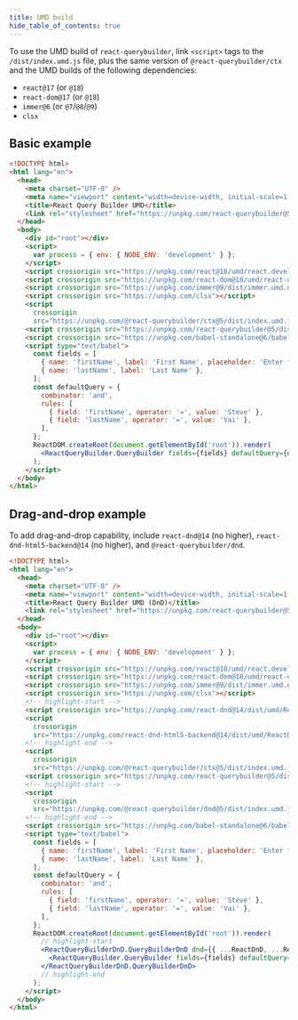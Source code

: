 ```yaml
---
title: UMD build
hide_table_of_contents: true
---
```


To use the UMD build of `react-querybuilder`, link `<script>` tags to the `/dist/index.umd.js` file, plus the same version of `@react-querybuilder/ctx` and the UMD builds of the following dependencies:

- `react@17` (or `@18`)
- `react-dom@17` (or `@18`)
- `immer@6` (or `@7`/`@8`/`@9`)
- `clsx`

## Basic example

```html
<!DOCTYPE html>
<html lang="en">
  <head>
    <meta charset="UTF-8" />
    <meta name="viewport" content="width=device-width, initial-scale=1.0" />
    <title>React Query Builder UMD</title>
    <link rel="stylesheet" href="https://unpkg.com/react-querybuilder@5/dist/query-builder.css" />
  </head>
  <body>
    <div id="root"></div>
    <script>
      var process = { env: { NODE_ENV: 'development' } };
    </script>
    <script crossorigin src="https://unpkg.com/react@18/umd/react.development.js"></script>
    <script crossorigin src="https://unpkg.com/react-dom@18/umd/react-dom.development.js"></script>
    <script crossorigin src="https://unpkg.com/immer@9/dist/immer.umd.development.js"></script>
    <script crossorigin src="https://unpkg.com/clsx"></script>
    <script
      crossorigin
      src="https://unpkg.com/@react-querybuilder/ctx@5/dist/index.umd.js"></script>
    <script crossorigin src="https://unpkg.com/react-querybuilder@5/dist/index.umd.js"></script>
    <script crossorigin src="https://unpkg.com/babel-standalone@6/babel.min.js"></script>
    <script type="text/babel">
      const fields = [
        { name: 'firstName', label: 'First Name', placeholder: 'Enter first name' },
        { name: 'lastName', label: 'Last Name' },
      ];
      const defaultQuery = {
        combinator: 'and',
        rules: [
          { field: 'firstName', operator: '=', value: 'Steve' },
          { field: 'lastName', operator: '=', value: 'Vai' },
        ],
      };
      ReactDOM.createRoot(document.getElementById('root')).render(
        <ReactQueryBuilder.QueryBuilder fields={fields} defaultQuery={defaultQuery} />
      );
    </script>
  </body>
</html>
```

## Drag-and-drop example

To add drag-and-drop capability, include `react-dnd@14` (no higher), `react-dnd-html5-backend@14` (no higher), and `@react-querybuilder/dnd`.

```html
<!DOCTYPE html>
<html lang="en">
  <head>
    <meta charset="UTF-8" />
    <meta name="viewport" content="width=device-width, initial-scale=1.0" />
    <title>React Query Builder UMD (DnD)</title>
    <link rel="stylesheet" href="https://unpkg.com/react-querybuilder@5/dist/query-builder.css" />
  </head>
  <body>
    <div id="root"></div>
    <script>
      var process = { env: { NODE_ENV: 'development' } };
    </script>
    <script crossorigin src="https://unpkg.com/react@18/umd/react.development.js"></script>
    <script crossorigin src="https://unpkg.com/react-dom@18/umd/react-dom.development.js"></script>
    <script crossorigin src="https://unpkg.com/immer@9/dist/immer.umd.development.js"></script>
    <script crossorigin src="https://unpkg.com/clsx"></script>
    <!-- highlight-start -->
    <script crossorigin src="https://unpkg.com/react-dnd@14/dist/umd/ReactDnD.min.js"></script>
    <script
      crossorigin
      src="https://unpkg.com/react-dnd-html5-backend@14/dist/umd/ReactDnDHTML5Backend.min.js"></script>
    <!-- highlight-end -->
    <script
      crossorigin
      src="https://unpkg.com/@react-querybuilder/ctx@5/dist/index.umd.js"></script>
    <script crossorigin src="https://unpkg.com/react-querybuilder@5/dist/index.umd.js"></script>
    <!-- highlight-start -->
    <script
      crossorigin
      src="https://unpkg.com/@react-querybuilder/dnd@5/dist/index.umd.js"></script>
    <!-- highlight-end -->
    <script crossorigin src="https://unpkg.com/babel-standalone@6/babel.min.js"></script>
    <script type="text/babel">
      const fields = [
        { name: 'firstName', label: 'First Name', placeholder: 'Enter first name' },
        { name: 'lastName', label: 'Last Name' },
      ];
      const defaultQuery = {
        combinator: 'and',
        rules: [
          { field: 'firstName', operator: '=', value: 'Steve' },
          { field: 'lastName', operator: '=', value: 'Vai' },
        ],
      };
      ReactDOM.createRoot(document.getElementById('root')).render(
        // highlight-start
        <ReactQueryBuilderDnD.QueryBuilderDnD dnd={{ ...ReactDnD, ...ReactDnDHTML5Backend }}>
          <ReactQueryBuilder.QueryBuilder fields={fields} defaultQuery={defaultQuery} />
        </ReactQueryBuilderDnD.QueryBuilderDnD>
        // highlight-end
      );
    </script>
  </body>
</html>
```
